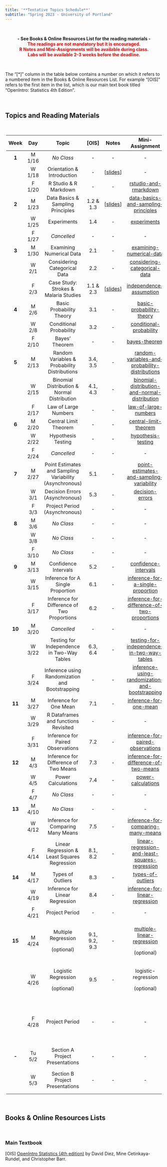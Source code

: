 ---
title: '**Tentative Topics Schedule**'
subtitle: "Spring 2023 - University of Portland"
---

<br>

<center>**- See Books & Online Resources List for the reading materials -**</center>

<center>[**The readings are not mandatory but it is encouraged.**]{style="color:red"}</center>

<center>[**R Notes and Mini-Assignments will be available during class.**]{style="color:red"}</center>

<center>[**Labs will be available 2-3 weeks before the deadline.**]{style="color:red"}</center>

<br>

The "[\*]" column in the table below contains a number on which it refers to a numbered item in the Books & Online Resources List. For example "[OIS]" refers to the first item in the list, which is our main text book titled "OpenIntro: Statistics 4th Edition".

<br>

## **Topics and Reading Materials**

<br>

<center>

+----------+---------+---------------------------------------------------------+---------------+----------------------------------------------------------------------------------+-----------------------------------------------------------------------------------------------------------------------+-------------------------------------------------------------------------------------------------------------------------------------+-------------+
| **Week** | **Day** | **Topic**                                               | **[OIS]**     | Notes                                                                            | **Mini-Assignment**                                                                                                   | **Lab**                                                                                                                             | **Project** |
+:========:+:=======:+:=======================================================:+:=============:+:================================================================================:+:=====================================================================================================================:+:===================================================================================================================================:+:===========:+
| **1**    | M 1/16  | *No Class*                                              | \-            | \-                                                                               | \-                                                                                                                    | \-                                                                                                                                  | \-          |
+----------+---------+---------------------------------------------------------+---------------+----------------------------------------------------------------------------------+-----------------------------------------------------------------------------------------------------------------------+-------------------------------------------------------------------------------------------------------------------------------------+-------------+
|          | W 1/18  | Orientation & Introduction                              | \-            | [[slides](notes/1-orientation-and-introduction.html){target="_blank"}]           | \-                                                                                                                    | \-                                                                                                                                  | \-          |
+----------+---------+---------------------------------------------------------+---------------+----------------------------------------------------------------------------------+-----------------------------------------------------------------------------------------------------------------------+-------------------------------------------------------------------------------------------------------------------------------------+-------------+
|          | F 1/20  | R Studio & R Markdown                                   | \-            | \-                                                                               | [rstudio-and-rmarkdown](https://posit.cloud/spaces/326046/content/5260284){target="_blank"}                           | \-                                                                                                                                  | \-          |
+----------+---------+---------------------------------------------------------+---------------+----------------------------------------------------------------------------------+-----------------------------------------------------------------------------------------------------------------------+-------------------------------------------------------------------------------------------------------------------------------------+-------------+
| **2**    | M 1/23  | Data Basics & Sampling Principles                       | 1.2 & 1.3     | [[slides](notes/2-data-basics-and-sampling-principles.html){target="_blank"}]    | [data-basics-and-sampling-principles](https://posit.cloud/spaces/326046/content/5272048){target="_blank"}             | [Lab 1 Open](labs/lab1/intro_to_data.html){target="_blank"}                                                                         | \-          |
+----------+---------+---------------------------------------------------------+---------------+----------------------------------------------------------------------------------+-----------------------------------------------------------------------------------------------------------------------+-------------------------------------------------------------------------------------------------------------------------------------+-------------+
|          | W 1/25  | Experiments                                             | 1.4           | \-                                                                               | [experiments](https://posit.cloud/spaces/326046/content/5283000){target="_blank"}                                     | \-                                                                                                                                  | \-          |
+----------+---------+---------------------------------------------------------+---------------+----------------------------------------------------------------------------------+-----------------------------------------------------------------------------------------------------------------------+-------------------------------------------------------------------------------------------------------------------------------------+-------------+
|          | F 1/27  | *Cancelled*                                             | \-            | \-                                                                               | \-                                                                                                                    | \-                                                                                                                                  | \-          |
+----------+---------+---------------------------------------------------------+---------------+----------------------------------------------------------------------------------+-----------------------------------------------------------------------------------------------------------------------+-------------------------------------------------------------------------------------------------------------------------------------+-------------+
| **3**    | M 1/30  | Examining Numerical Data                                | 2.1           | \-                                                                               | [examining-numerical-data](https://posit.cloud/spaces/326046/content/5320677){target="_blank"}                        | \-                                                                                                                                  | \-          |
+----------+---------+---------------------------------------------------------+---------------+----------------------------------------------------------------------------------+-----------------------------------------------------------------------------------------------------------------------+-------------------------------------------------------------------------------------------------------------------------------------+-------------+
|          | W 2/1   | Considering Categorical Data                            | 2.2           | \-                                                                               | [considering-categorical-data](https://posit.cloud/spaces/326046/content/5338446){target="_blank"}                    | \-                                                                                                                                  | \-          |
+----------+---------+---------------------------------------------------------+---------------+----------------------------------------------------------------------------------+-----------------------------------------------------------------------------------------------------------------------+-------------------------------------------------------------------------------------------------------------------------------------+-------------+
|          | F 2/3   | Case Study: Strokes & Malaria Studies                   | 1.1 & 2.3     | [[slides](notes/3-case-study-strokes-and-malaria-studies.html){target="_blank"}] | [independence-assumption](https://posit.cloud/spaces/326046/content/5350255){target="_blank"}                         | Lab 1 Due                                                                                                                           | Phase 1 Due |
+----------+---------+---------------------------------------------------------+---------------+----------------------------------------------------------------------------------+-----------------------------------------------------------------------------------------------------------------------+-------------------------------------------------------------------------------------------------------------------------------------+-------------+
| **4**    | M 2/6   | Basic Probability Theory                                | 3.1           | \-                                                                               | [basic-probability-theory](https://posit.cloud/spaces/326046/content/5367853){target="_blank"}                        | \-                                                                                                                                  | \-          |
+----------+---------+---------------------------------------------------------+---------------+----------------------------------------------------------------------------------+-----------------------------------------------------------------------------------------------------------------------+-------------------------------------------------------------------------------------------------------------------------------------+-------------+
|          | W 2/8   | Conditional Probability                                 | 3.2           | \-                                                                               | [conditional-probability](https://posit.cloud/spaces/326046/content/5383475){target="_blank"}                         | \-                                                                                                                                  | \-          |
+----------+---------+---------------------------------------------------------+---------------+----------------------------------------------------------------------------------+-----------------------------------------------------------------------------------------------------------------------+-------------------------------------------------------------------------------------------------------------------------------------+-------------+
|          | F 2/10  | Bayes' Theorem                                          | \-            | \-                                                                               | [bayes-theorem](https://posit.cloud/spaces/326046/content/5394475){target="_blank"}                                   | [Lab 2 Open](labs/lab2/probability-and-the-normal-distribution.html){target="_blank"}                                               | \-          |
+----------+---------+---------------------------------------------------------+---------------+----------------------------------------------------------------------------------+-----------------------------------------------------------------------------------------------------------------------+-------------------------------------------------------------------------------------------------------------------------------------+-------------+
| **5**    | M 2/13  | Random Variables & Probability Distributions            | 3.4, 3.5      | \-                                                                               | [random-variables-and-probability-distributions](https://posit.cloud/spaces/326046/content/5413426){target="_blank"}  | \-                                                                                                                                  | \-          |
+----------+---------+---------------------------------------------------------+---------------+----------------------------------------------------------------------------------+-----------------------------------------------------------------------------------------------------------------------+-------------------------------------------------------------------------------------------------------------------------------------+-------------+
|          | W 2/15  | Binomial Distribution & Normal Distribution             | 4.1, 4.3      | \-                                                                               | [binomial-distribution-and-normal-distribution](https://posit.cloud/spaces/326046/content/5428958){target="_blank"}   | \-                                                                                                                                  | \-          |
+----------+---------+---------------------------------------------------------+---------------+----------------------------------------------------------------------------------+-----------------------------------------------------------------------------------------------------------------------+-------------------------------------------------------------------------------------------------------------------------------------+-------------+
|          | F 2/17  | Law of Large Numbers                                    | \-            | \-                                                                               | [law-of-large-numbers](https://posit.cloud/spaces/326046/content/5444875){target="_blank"}                            | \-                                                                                                                                  | \-          |
+----------+---------+---------------------------------------------------------+---------------+----------------------------------------------------------------------------------+-----------------------------------------------------------------------------------------------------------------------+-------------------------------------------------------------------------------------------------------------------------------------+-------------+
| **6**    | M 2/20  | Central Limit Theorem                                   | \-            | \-                                                                               | [central-limit-theorem](https://posit.cloud/spaces/326046/content/5456033){target="_blank"}                           | \-                                                                                                                                  | \-          |
+----------+---------+---------------------------------------------------------+---------------+----------------------------------------------------------------------------------+-----------------------------------------------------------------------------------------------------------------------+-------------------------------------------------------------------------------------------------------------------------------------+-------------+
|          | W 2/22  | Hypothesis Testing                                      | \-            | \-                                                                               | [hypothesis-testing](https://posit.cloud/spaces/326046/content/5470242){target="_blank"}                              | \-                                                                                                                                  | \-          |
+----------+---------+---------------------------------------------------------+---------------+----------------------------------------------------------------------------------+-----------------------------------------------------------------------------------------------------------------------+-------------------------------------------------------------------------------------------------------------------------------------+-------------+
|          | F 2/24  | *Cancelled*                                             | \-            | \-                                                                               | \-                                                                                                                    | Lab 2 Due                                                                                                                           | \-          |
+----------+---------+---------------------------------------------------------+---------------+----------------------------------------------------------------------------------+-----------------------------------------------------------------------------------------------------------------------+-------------------------------------------------------------------------------------------------------------------------------------+-------------+
| **7**    | M 2/27  | Point Estimates and Sampling Variability (Asynchronous) | 5.1           | \-                                                                               | [point-estimates-and-sampling-variability](https://posit.cloud/spaces/326046/content/5497509){target="_blank"}        | \-                                                                                                                                  | \-          |
+----------+---------+---------------------------------------------------------+---------------+----------------------------------------------------------------------------------+-----------------------------------------------------------------------------------------------------------------------+-------------------------------------------------------------------------------------------------------------------------------------+-------------+
|          | W 3/1   | Decision Errors (Asynchronous)                          | 5.3           | \-                                                                               | [decision-errors](https://posit.cloud/spaces/326046/content/5514683){target="_blank"}                                 | \-                                                                                                                                  | \-          |
+----------+---------+---------------------------------------------------------+---------------+----------------------------------------------------------------------------------+-----------------------------------------------------------------------------------------------------------------------+-------------------------------------------------------------------------------------------------------------------------------------+-------------+
|          | F 3/3   | Project Period (Asynchronous)                           | \-            | \-                                                                               | \-                                                                                                                    | \-                                                                                                                                  | Phase 2 Due |
+----------+---------+---------------------------------------------------------+---------------+----------------------------------------------------------------------------------+-----------------------------------------------------------------------------------------------------------------------+-------------------------------------------------------------------------------------------------------------------------------------+-------------+
| **8**    | M 3/6   | *No Class*                                              | \-            | \-                                                                               | \-                                                                                                                    | \-                                                                                                                                  | \-          |
+----------+---------+---------------------------------------------------------+---------------+----------------------------------------------------------------------------------+-----------------------------------------------------------------------------------------------------------------------+-------------------------------------------------------------------------------------------------------------------------------------+-------------+
|          | W 3/8   | *No Class*                                              | \-            | \-                                                                               | \-                                                                                                                    | \-                                                                                                                                  | \-          |
+----------+---------+---------------------------------------------------------+---------------+----------------------------------------------------------------------------------+-----------------------------------------------------------------------------------------------------------------------+-------------------------------------------------------------------------------------------------------------------------------------+-------------+
|          | F 3/10  | *No Class*                                              | \-            | \-                                                                               | \-                                                                                                                    | \-                                                                                                                                  | \-          |
+----------+---------+---------------------------------------------------------+---------------+----------------------------------------------------------------------------------+-----------------------------------------------------------------------------------------------------------------------+-------------------------------------------------------------------------------------------------------------------------------------+-------------+
| **9**    | M 3/13  | Confidence Intervals                                    | 5.2           | \-                                                                               | [confidence-intervals](https://posit.cloud/spaces/326046/content/5583718){target="_blank"}                            | \-                                                                                                                                  | \-          |
+----------+---------+---------------------------------------------------------+---------------+----------------------------------------------------------------------------------+-----------------------------------------------------------------------------------------------------------------------+-------------------------------------------------------------------------------------------------------------------------------------+-------------+
|          | W 3/15  | Inference for A Single Proportion                       | 6.1           | \-                                                                               | [inference-for-a-single-proportion](https://posit.cloud/spaces/326046/content/5604648){target="_blank"}               | \-                                                                                                                                  | \-          |
+----------+---------+---------------------------------------------------------+---------------+----------------------------------------------------------------------------------+-----------------------------------------------------------------------------------------------------------------------+-------------------------------------------------------------------------------------------------------------------------------------+-------------+
|          | F 3/17  | Inference for Difference of Two Proportions             | 6.2           | \-                                                                               | [inference-for-difference-of-two-proportions](https://posit.cloud/spaces/326046/content/5615259){target="_blank"}     | \-                                                                                                                                  | \-          |
+----------+---------+---------------------------------------------------------+---------------+----------------------------------------------------------------------------------+-----------------------------------------------------------------------------------------------------------------------+-------------------------------------------------------------------------------------------------------------------------------------+-------------+
| **10**   | M 3/20  | *Cancelled*                                             | \-            | \-                                                                               | \-                                                                                                                    | \-                                                                                                                                  | \-          |
+----------+---------+---------------------------------------------------------+---------------+----------------------------------------------------------------------------------+-----------------------------------------------------------------------------------------------------------------------+-------------------------------------------------------------------------------------------------------------------------------------+-------------+
|          | W 3/22  | Testing for Independence in Two-Way Tables              | 6.3, 6.4      | \-                                                                               | [testing-for-independence-in-two-way-tables](https://posit.cloud/spaces/326046/content/5631274){target="_blank"}      | \-                                                                                                                                  | \-          |
+----------+---------+---------------------------------------------------------+---------------+----------------------------------------------------------------------------------+-----------------------------------------------------------------------------------------------------------------------+-------------------------------------------------------------------------------------------------------------------------------------+-------------+
|          | F 3/24  | Inference using Randomization and Bootstrapping         | \-            | \-                                                                               | [inference-using-randomization-and-bootstrapping](https://posit.cloud/spaces/326046/content/5666374){target="_blank"} | \-                                                                                                                                  | \-          |
+----------+---------+---------------------------------------------------------+---------------+----------------------------------------------------------------------------------+-----------------------------------------------------------------------------------------------------------------------+-------------------------------------------------------------------------------------------------------------------------------------+-------------+
| **11**   | M 3/27  | Inference for One Mean                                  | 7.1           | \-                                                                               | [inference-for-one-mean](https://posit.cloud/spaces/326046/content/5679032){target="_blank"}                          | \-                                                                                                                                  | \-          |
+----------+---------+---------------------------------------------------------+---------------+----------------------------------------------------------------------------------+-----------------------------------------------------------------------------------------------------------------------+-------------------------------------------------------------------------------------------------------------------------------------+-------------+
|          | W 3/29  | R Dataframes and functions Revisited                    | \-            | \-                                                                               | \-                                                                                                                    | \-                                                                                                                                  | \-          |
+----------+---------+---------------------------------------------------------+---------------+----------------------------------------------------------------------------------+-----------------------------------------------------------------------------------------------------------------------+-------------------------------------------------------------------------------------------------------------------------------------+-------------+
|          | F 3/31  | Inference for Paired Observations                       | 7.2           | \-                                                                               | [inference-for-paired-observations](https://posit.cloud/spaces/326046/content/5713289){target="_blank"}               | [Lab 3 Open](labs/lab3/foundations-of-statistical-inference.html){target="_blank"}                                                  | \-          |
+----------+---------+---------------------------------------------------------+---------------+----------------------------------------------------------------------------------+-----------------------------------------------------------------------------------------------------------------------+-------------------------------------------------------------------------------------------------------------------------------------+-------------+
| **12**   | M 4/3   | Inference for Difference of Two Means                   | 7.3           | \-                                                                               | [inference-for-difference-of-two-means](https://posit.cloud/spaces/326046/content/5726520){target="_blank"}           | \-                                                                                                                                  | \-          |
+----------+---------+---------------------------------------------------------+---------------+----------------------------------------------------------------------------------+-----------------------------------------------------------------------------------------------------------------------+-------------------------------------------------------------------------------------------------------------------------------------+-------------+
|          | W 4/5   | Power Calculations                                      | 7.4           | \-                                                                               | [power-calculations](https://posit.cloud/spaces/326046/content/5741707){target="_blank"}                              | \-                                                                                                                                  | \-          |
+----------+---------+---------------------------------------------------------+---------------+----------------------------------------------------------------------------------+-----------------------------------------------------------------------------------------------------------------------+-------------------------------------------------------------------------------------------------------------------------------------+-------------+
|          | F 4/7   | *No Class*                                              | \-            | \-                                                                               | \-                                                                                                                    | \-                                                                                                                                  | Phase 3 Due |
+----------+---------+---------------------------------------------------------+---------------+----------------------------------------------------------------------------------+-----------------------------------------------------------------------------------------------------------------------+-------------------------------------------------------------------------------------------------------------------------------------+-------------+
| **13**   | M 4/10  | *No Class*                                              | \-            | \-                                                                               | \-                                                                                                                    | \-                                                                                                                                  | \-          |
+----------+---------+---------------------------------------------------------+---------------+----------------------------------------------------------------------------------+-----------------------------------------------------------------------------------------------------------------------+-------------------------------------------------------------------------------------------------------------------------------------+-------------+
|          | W 4/12  | Inference for Comparing Many Means                      | 7.5           | \-                                                                               | [inference-for-comparing-many-means](https://posit.cloud/spaces/326046/content/5782674){target="_blank"}              | \-                                                                                                                                  | \-          |
+----------+---------+---------------------------------------------------------+---------------+----------------------------------------------------------------------------------+-----------------------------------------------------------------------------------------------------------------------+-------------------------------------------------------------------------------------------------------------------------------------+-------------+
|          | F 4/14  | Linear Regression & Least Squares Regression            | 8.1, 8.2      | \-                                                                               | [linear-regression-and-least-squares-regression](https://posit.cloud/spaces/326046/content/5798870){target="_blank"}  | Lab 3 Due, [Lab 4 Open](labs/lab4/inference-for-categorical-data-numerical-data-and-simple-linear-regression.html){target="_blank"} | \-          |
+----------+---------+---------------------------------------------------------+---------------+----------------------------------------------------------------------------------+-----------------------------------------------------------------------------------------------------------------------+-------------------------------------------------------------------------------------------------------------------------------------+-------------+
| **14**   | M 4/17  | Types of Outliers                                       | 8.3           | \-                                                                               | [types-of-outliers](https://posit.cloud/spaces/326046/content/5813104){target="_blank"}                               | \-                                                                                                                                  | \-          |
+----------+---------+---------------------------------------------------------+---------------+----------------------------------------------------------------------------------+-----------------------------------------------------------------------------------------------------------------------+-------------------------------------------------------------------------------------------------------------------------------------+-------------+
|          | W 4/19  | Inference for Linear Regression                         | 8.4           | \-                                                                               | [inference-for-linear-regression](https://posit.cloud/spaces/326046/content/5829083){target="_blank"}                 | \-                                                                                                                                  | \-          |
+----------+---------+---------------------------------------------------------+---------------+----------------------------------------------------------------------------------+-----------------------------------------------------------------------------------------------------------------------+-------------------------------------------------------------------------------------------------------------------------------------+-------------+
|          | F 4/21  | Project Period                                          | \-            | \-                                                                               | \-                                                                                                                    | \-                                                                                                                                  | Phase 4 Due |
+----------+---------+---------------------------------------------------------+---------------+----------------------------------------------------------------------------------+-----------------------------------------------------------------------------------------------------------------------+-------------------------------------------------------------------------------------------------------------------------------------+-------------+
| **15**   | M 4/24  | Multiple Regression                                     | 9.1, 9.2, 9.3 | \-                                                                               | [multiple-linear-regression](https://posit.cloud/spaces/326046/content/5856408){target="_blank"}                      | \-                                                                                                                                  | \-          |
|          |         |                                                         |               |                                                                                  |                                                                                                                       |                                                                                                                                     |             |
|          |         | (optional)                                              |               |                                                                                  | (optional)                                                                                                            |                                                                                                                                     |             |
+----------+---------+---------------------------------------------------------+---------------+----------------------------------------------------------------------------------+-----------------------------------------------------------------------------------------------------------------------+-------------------------------------------------------------------------------------------------------------------------------------+-------------+
|          | W 4/26  | Logistic Regression                                     | 9.5           | \-                                                                               | logistic-regression                                                                                                   | \-                                                                                                                                  | \-          |
|          |         |                                                         |               |                                                                                  |                                                                                                                       |                                                                                                                                     |             |
|          |         | (optional)                                              |               |                                                                                  | (optional)                                                                                                            |                                                                                                                                     |             |
+----------+---------+---------------------------------------------------------+---------------+----------------------------------------------------------------------------------+-----------------------------------------------------------------------------------------------------------------------+-------------------------------------------------------------------------------------------------------------------------------------+-------------+
|          | F 4/28  | Project Period                                          | \-            | \-                                                                               | \-                                                                                                                    | Lab 4 Due                                                                                                                           | Phase 5 Due |
|          |         |                                                         |               |                                                                                  |                                                                                                                       |                                                                                                                                     |             |
|          |         |                                                         |               |                                                                                  |                                                                                                                       | All Mini-Assignments Resubmissions Due                                                                                              |             |
+----------+---------+---------------------------------------------------------+---------------+----------------------------------------------------------------------------------+-----------------------------------------------------------------------------------------------------------------------+-------------------------------------------------------------------------------------------------------------------------------------+-------------+
| **-**    | Tu 5/2  | Section A Project Presentations                         | \-            | \-                                                                               | \-                                                                                                                    | \-                                                                                                                                  | \-          |
+----------+---------+---------------------------------------------------------+---------------+----------------------------------------------------------------------------------+-----------------------------------------------------------------------------------------------------------------------+-------------------------------------------------------------------------------------------------------------------------------------+-------------+
|          | W 5/3   | Section B Project Presentations                         | \-            | \-                                                                               | \-                                                                                                                    | All Lab Assignments Resubmissions Due                                                                                               | \-          |
+----------+---------+---------------------------------------------------------+---------------+----------------------------------------------------------------------------------+-----------------------------------------------------------------------------------------------------------------------+-------------------------------------------------------------------------------------------------------------------------------------+-------------+

</center>

<br>

## **Books & Online Resources Lists**

<br>

### Main Textbook

[OIS] [OpenIntro Statistics (4th edition)](https://www.openintro.org/book/os/){target="_blank"} by David Diez, Mine Cetinkaya-Rundel, and Christopher Barr.
